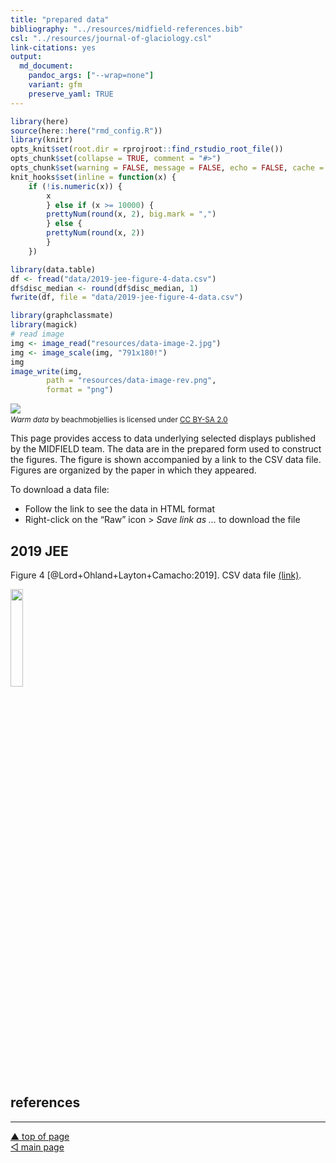 ```yaml
---
title: "prepared data"
bibliography: "../resources/midfield-references.bib"
csl: "../resources/journal-of-glaciology.csl"
link-citations: yes
output: 
  md_document:
    pandoc_args: ["--wrap=none"]
    variant: gfm
    preserve_yaml: TRUE
---
```


```r
library(here)
source(here::here("rmd_config.R"))
library(knitr)
opts_knit$set(root.dir = rprojroot::find_rstudio_root_file())
opts_chunk$set(collapse = TRUE, comment = "#>")
opts_chunk$set(warning = FALSE, message = FALSE, echo = FALSE, cache = FALSE) 
knit_hooks$set(inline = function(x) {
	if (!is.numeric(x)) { 
		x 
		} else if (x >= 10000) { 
		prettyNum(round(x, 2), big.mark = ",")
		} else {
		prettyNum(round(x, 2))
		}
	})
```

```r
library(data.table)
df <- fread("data/2019-jee-figure-4-data.csv")
df$disc_median <- round(df$disc_median, 1)
fwrite(df, file = "data/2019-jee-figure-4-data.csv")
```

```r
library(graphclassmate)
library(magick)
# read image
img <- image_read("resources/data-image-2.jpg")
img <- image_scale(img, "791x180!")
img
image_write(img, 
        path = "resources/data-image-rev.png", 
        format = "png")
```

![](../resources/data-image-rev.png)
<small>
<br>
<i>Warm data</i> by beachmobjellies is licensed under <a href="https://creativecommons.org/licenses/by-sa/2.0/legalcode">CC BY-SA 2.0</a>
<br>
</small>

This page provides access to data underlying selected displays published by the MIDFIELD team. The data are in the prepared form used to construct the figures. The figure is shown accompanied by a link to the CSV data file. Figures are organized by the paper in which they appeared. 

To download a data file: 

- Follow the link to see the data in HTML format 
- Right-click on the "Raw" icon > *Save link as ...* to download the file 

## 2019 JEE

Figure 4 [@Lord+Ohland+Layton+Camacho:2019]. CSV data file [(link)](../data/2019-jee-figure-4-data.csv).

<img src="../resources/fig004-grad-rate.png" width="20%"/>
<!-- <small><br>&#169; 2019 Journal of Engineering Education.  -->
<!-- <br></small> -->


## references

<div id="refs"></div>



***
<a href="#top">&#9650; top of page</a>    
[&#9665; main page](../README.md)
